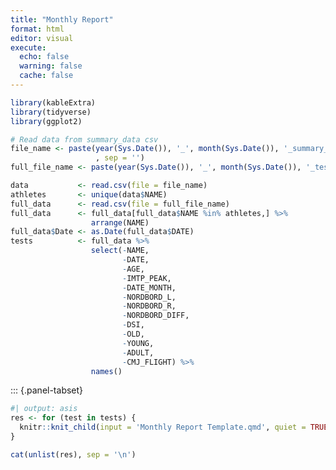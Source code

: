 ```yaml
---
title: "Monthly Report"
format: html
editor: visual
execute: 
  echo: false
  warning: false
  cache: false
---
```


```r
library(kableExtra)
library(tidyverse)
library(ggplot2)

# Read data from summary_data csv
file_name <- paste(year(Sys.Date()), '_', month(Sys.Date()), '_summary_data.csv'
                   , sep = '')
full_file_name <- paste(year(Sys.Date()), '_', month(Sys.Date()), '_testing_data.csv', sep = '')

data           <- read.csv(file = file_name)
athletes       <- unique(data$NAME)
full_data      <- read.csv(file = full_file_name)
full_data      <- full_data[full_data$NAME %in% athletes,] %>%
                  arrange(NAME)
full_data$Date <- as.Date(full_data$DATE)
tests          <- full_data %>%
                  select(-NAME,
                         -DATE,
                         -AGE, 
                         -IMTP_PEAK, 
                         -DATE_MONTH, 
                         -NORDBORD_L, 
                         -NORDBORD_R, 
                         -NORDBORD_DIFF, 
                         -DSI, 
                         -OLD, 
                         -YOUNG, 
                         -ADULT, 
                         -CMJ_FLIGHT) %>%
                  names()

```

::: {.panel-tabset}

```r
#| output: asis
res <- for (test in tests) {
  knitr::knit_child(input = 'Monthly Report Template.qmd', quiet = TRUE)
}

cat(unlist(res), sep = '\n')
```
<!-- ::: -->


<!-- ::: panel-tabset -->
<!-- ## CMJ -->
<!-- ```{r} -->
<!-- # Create CMJ Table -->
<!-- test_athletes <- unique(data$Name[!is.na(data$CMJ...Imp.Mom_Current)]) -->
<!-- test_data <- full_data[full_data$Name %in% test_athletes,] -->
<!-- split_data <- split(test_data$CMJ...Imp.Mom, test_data$Name) -->

<!-- data[!is.na(data$CMJ...Imp.Mom_Current),] %>% -->
<!--   cbind('Trend' = '') %>% -->
<!--   select( -->
<!--     Name, -->
<!--     Trend, -->
<!--     starts_with('CMJ')) %>% -->
<!--   mutate(CMJ...Imp.Mom_Best_perc = (CMJ...Imp.Mom_Best_perc * 100), -->
<!--          CMJ...Imp.Mom_Last_perc = (CMJ...Imp.Mom_Last_perc * 100)) %>% -->
<!--   kable( -->
<!--     digits = 2, -->
<!--     row.names = FALSE, -->
<!--     col.names = c('Name', -->
<!--                   'Trend', -->
<!--                   'Current', -->
<!--                   'Best', -->
<!--                   'Best Change', -->
<!--                   'Best % Change', -->
<!--                   'Previous', -->
<!--                   'Previous Change', -->
<!--                   'Previous % Change' -->
<!--                   ) -->
<!--   ) %>% -->
<!--   kable_styling( -->
<!--     full_width = TRUE, -->
<!--     fixed_thead = TRUE -->
<!--   ) %>% -->
<!--   column_spec(2, image = spec_plot(split_data, same_lim = FALSE)) -->
<!-- ``` -->
<!-- ## Broad Jump -->
<!-- ```{r} -->
<!-- # Create Broad Jump Table -->
<!-- test_athletes <- unique(data$Name[!is.na(data$Broad.Jump_Current)])  -->
<!-- test_data <- full_data[full_data$Name %in% test_athletes,] -->
<!-- split_data <- split(test_data$Broad.Jump, test_data$Name) -->

<!-- data[!is.na(data$Broad.Jump_Current),] %>% -->
<!--   cbind('Trend' = '') %>% -->
<!--   select( -->
<!--     Name, -->
<!--     Trend, -->
<!--     starts_with('Broad')) %>% -->
<!--   mutate(Broad.Jump_Best_perc = (Broad.Jump_Best_perc * 100), -->
<!--          Broad.Jump_Last_perc = (Broad.Jump_Last_perc * 100)) %>% -->
<!--   kable( -->
<!--     digits = 2, -->
<!--     row.names = FALSE, -->
<!--     col.names = c('Name', -->
<!--                   'Trend', -->
<!--                   'Current', -->
<!--                   'Best', -->
<!--                   'Best Change', -->
<!--                   'Best % Change', -->
<!--                   'Previous', -->
<!--                   'Previous Change', -->
<!--                   'Previous % Change' -->
<!--                   ) -->
<!--   ) %>% -->
<!--   kable_styling( -->
<!--     full_width = TRUE, -->
<!--     fixed_thead = TRUE -->
<!--   ) %>% -->
<!--   column_spec(2, image = spec_plot(split_data, same_lim = FALSE)) -->
<!-- ``` -->
<!-- ## IMTP -->
<!-- ```{r} -->
<!-- # Create IMTP Table -->
<!-- test_athletes <- unique(data$Name[!is.na(data$IMTP.F.BW_Current)]) -->
<!-- test_data <- full_data[full_data$Name %in% test_athletes,] -->
<!-- split_data <- split(test_data$IMTP.F.BW, test_data$Name) -->

<!-- data[!is.na(data$IMTP.F.BW_Current),] %>% -->
<!--   cbind('Trend' = '') %>% -->
<!--   select( -->
<!--     Name, -->
<!--     Trend, -->
<!--     starts_with('IMTP.F.BW')) %>% -->
<!--   mutate(IMTP.F.BW_Best_perc = (IMTP.F.BW_Best_perc * 100), -->
<!--          IMTP.F.BW_Last_perc = (IMTP.F.BW_Last_perc * 100)) %>% -->
<!--   kable( -->
<!--     digits = 2, -->
<!--     row.names = FALSE, -->
<!--     col.names = c('Name', -->
<!--                   'Trend', -->
<!--                   'Current', -->
<!--                   'Best', -->
<!--                   'Best Change', -->
<!--                   'Best % Change', -->
<!--                   'Previous', -->
<!--                   'Previous Change', -->
<!--                   'Previous % Change' -->
<!--                   ) -->
<!--   ) %>% -->
<!--   kable_styling( -->
<!--     full_width = TRUE, -->
<!--     fixed_thead = TRUE -->
<!--   ) %>% -->
<!--   column_spec(2, image = spec_plot(split_data, same_lim = FALSE)) -->
<!-- ``` -->
<!-- ## Pull-Ups -->
<!-- ```{r} -->
<!-- # Create Pull-Up Table -->
<!-- test_athletes <- unique(data$Name[!is.na(data$Pull.Ups_Current)]) -->
<!-- test_data <- full_data[full_data$Name %in% test_athletes,] -->
<!-- split_data <- split(test_data$Pull.Ups, test_data$Name) -->

<!-- data[!is.na(data$Pull.Ups_Current),] %>% -->
<!--   cbind('Trend' = '') %>% -->
<!--   select( -->
<!--     Name, -->
<!--     Trend, -->
<!--     starts_with('Pull.Ups')) %>% -->
<!--   mutate(Pull.Ups_Best_perc = (Pull.Ups_Best_perc * 100), -->
<!--          Pull.Ups_Last_perc = (Pull.Ups_Last_perc * 100)) %>% -->
<!--   kable( -->
<!--     digits = 2, -->
<!--     row.names = FALSE, -->
<!--     col.names = c('Name', -->
<!--                   'Trend', -->
<!--                   'Current', -->
<!--                   'Best', -->
<!--                   'Best Change', -->
<!--                   'Best % Change', -->
<!--                   'Previous', -->
<!--                   'Previous Change', -->
<!--                   'Previous % Change' -->
<!--                   ) -->
<!--   ) %>% -->
<!--   kable_styling( -->
<!--     full_width = TRUE, -->
<!--     fixed_thead = TRUE -->
<!--   ) %>% -->
<!--   column_spec(2, image = spec_plot(split_data, same_lim = FALSE)) -->
<!-- ``` -->
<!-- ## Flexed Hang -->
<!-- ```{r} -->
<!-- # Create Flex Arm Hang Table -->
<!-- test_athletes <- unique(data$Name[!is.na(data$Flexed.Hang_Current)]) -->
<!-- test_data <- full_data[full_data$Name %in% test_athletes,] -->
<!-- split_data <- split(test_data$Flexed.Hang, test_data$Name) -->

<!-- data[!is.na(data$Flexed.Hang_Current),] %>% -->
<!--   cbind('Trend' = '') %>% -->
<!--   select( -->
<!--     Name, -->
<!--     Trend, -->
<!--     starts_with('Flexed')) %>% -->
<!--   mutate(Flexed.Hang_Best_perc = (Flexed.Hang_Best_perc * 100), -->
<!--          Flexed.Hang_Last_perc = (Flexed.Hang_Last_perc * 100)) %>% -->
<!--   kable( -->
<!--     digits = 2, -->
<!--     row.names = FALSE, -->
<!--     col.names = c('Name', -->
<!--                   'Trend', -->
<!--                   'Current', -->
<!--                   'Best', -->
<!--                   'Best Change', -->
<!--                   'Best % Change', -->
<!--                   'Previous', -->
<!--                   'Previous Change', -->
<!--                   'Previous % Change' -->
<!--                   ) -->
<!--   ) %>% -->
<!--   kable_styling( -->
<!--     full_width = TRUE, -->
<!--     fixed_thead = TRUE -->
<!--   ) %>% -->
<!--   column_spec(2, image = spec_plot(split_data, same_lim = FALSE)) -->
<!-- ``` -->
<!-- ## 10-Yd -->
<!-- ```{r} -->
<!-- # Create 10yd Table -->
<!-- test_athletes <- unique(data$Name[!is.na(data$X10.Yard.Split_Current)]) -->
<!-- test_data <- full_data[full_data$Name %in% test_athletes,] -->
<!-- split_data <- split(test_data$X10.Yard.Split, test_data$Name) -->

<!-- data[!is.na(data$X10.Yard.Split_Current),] %>% -->
<!--   cbind('Trend' = '') %>% -->
<!--   select( -->
<!--     Name, -->
<!--     Trend, -->
<!--     starts_with('X10')) %>% -->
<!--   mutate(X10.Yard.Split_Best_perc = (X10.Yard.Split_Best_perc * 100), -->
<!--          X10.Yard.Split_Last_perc = (X10.Yard.Split_Last_perc * 100)) %>% -->
<!--   kable( -->
<!--     digits = 2, -->
<!--     row.names = FALSE, -->
<!--     col.names = c('Name', -->
<!--                   'Trend', -->
<!--                   'Current', -->
<!--                   'Best', -->
<!--                   'Best Change', -->
<!--                   'Best % Change', -->
<!--                   'Previous', -->
<!--                   'Previous Change', -->
<!--                   'Previous % Change' -->
<!--                   ) -->
<!--   ) %>% -->
<!--   kable_styling( -->
<!--     full_width = TRUE, -->
<!--     fixed_thead = TRUE -->
<!--   ) %>% -->
<!--   column_spec(2, image = spec_plot(split_data, same_lim = FALSE)) -->
<!-- ``` -->
<!-- ## 20-Yd -->
<!-- ```{r} -->
<!-- # Create 20yd Table -->
<!-- test_athletes <- unique(data$Name[!is.na(data$X38482.00.s_Current)]) -->
<!-- test_data <- full_data[full_data$Name %in% test_athletes,] -->
<!-- split_data <- split(test_data$X38482.00.s, test_data$Name) -->

<!-- data[!is.na(data$X38482.00.s_Current),] %>% -->
<!--   cbind('Trend' = '') %>% -->
<!--   select( -->
<!--     Name, -->
<!--     Trend, -->
<!--     starts_with('X38482')) %>% -->
<!--   mutate(X38482.00.s_Best_perc = (X38482.00.s_Best_perc * 100), -->
<!--          X38482.00.s_Last_perc = (X38482.00.s_Last_perc * 100)) %>% -->
<!--   kable( -->
<!--     digits = 2, -->
<!--     row.names = FALSE, -->
<!--     col.names = c('Name', -->
<!--                   'Trend', -->
<!--                   'Current', -->
<!--                   'Best', -->
<!--                   'Best Change', -->
<!--                   'Best % Change', -->
<!--                   'Previous', -->
<!--                   'Previous Change', -->
<!--                   'Previous % Change' -->
<!--                   ) -->
<!--   ) %>% -->
<!--   kable_styling( -->
<!--     full_width = TRUE, -->
<!--     fixed_thead = TRUE -->
<!--   ) %>% -->
<!--   column_spec(2, image = spec_plot(split_data, same_lim = FALSE)) -->
<!-- ``` -->
<!-- ## 300-Yd -->
<!-- ```{r} -->
<!-- # Create 300yd Table -->
<!-- test_athletes <- unique(data$Name[!is.na(data$X300.Yd_Current)]) -->
<!-- test_data <- full_data[full_data$Name %in% test_athletes,] -->
<!-- split_data <- split(test_data$X300.Yd, test_data$Name) -->

<!-- data[!is.na(data$X300.Yd_Current),] %>% -->
<!--   cbind('Trend' = '') %>% -->
<!--   select( -->
<!--     Name, -->
<!--     Trend, -->
<!--     starts_with('X300.Yd')) %>% -->
<!--   mutate(X300.Yd_Best_perc = (X300.Yd_Best_perc * 100), -->
<!--          X300.Yd_Last_perc = (X300.Yd_Last_perc * 100)) %>% -->
<!--   kable( -->
<!--     digits = 2, -->
<!--     row.names = FALSE, -->
<!--     col.names = c('Name', -->
<!--                   'Trend', -->
<!--                   'Current', -->
<!--                   'Best', -->
<!--                   'Best Change', -->
<!--                   'Best % Change', -->
<!--                   'Previous', -->
<!--                   'Previous Change', -->
<!--                   'Previous % Change' -->
<!--                   ) -->
<!--   ) %>% -->
<!--   kable_styling( -->
<!--     full_width = TRUE, -->
<!--     fixed_thead = TRUE -->
<!--   ) %>% -->
<!--   column_spec(2, image = spec_plot(split_data, same_lim = FALSE)) -->
<!-- ``` -->
<!-- ## Yo-Yo -->
<!-- ```{r} -->
<!-- # Create Yo-Yo Table -->
<!-- test_athletes <- unique(data$Name[!is.na(data$Yo.Yo_Current)]) -->
<!-- test_data <- full_data[full_data$Name %in% test_athletes,] -->
<!-- split_data <- split(test_data$Yo.Yo, test_data$Name) -->

<!-- data[!is.na(data$Yo.Yo_Current),] %>% -->
<!--   cbind('Trend' = '') %>% -->
<!--   select( -->
<!--     Name, -->
<!--     Trend, -->
<!--     starts_with('Yo.Yo')) %>% -->
<!--   mutate(Yo.Yo_Best_perc = (Yo.Yo_Best_perc * 100), -->
<!--          Yo.Yo_Last_perc = (Yo.Yo_Last_perc * 100)) %>% -->
<!--   kable( -->
<!--     digits = 2, -->
<!--     row.names = FALSE, -->
<!--     col.names = c('Name', -->
<!--                   'Trend', -->
<!--                   'Current', -->
<!--                   'Best', -->
<!--                   'Best Change', -->
<!--                   'Best % Change', -->
<!--                   'Previous', -->
<!--                   'Previous Change', -->
<!--                   'Previous % Change' -->
<!--                   ) -->
<!--   ) %>% -->
<!--   kable_styling( -->
<!--     full_width = TRUE, -->
<!--     fixed_thead = TRUE -->
<!--   ) %>% -->
<!--   column_spec(2, image = spec_plot(split_data, same_lim = FALSE)) -->
<!-- ``` -->
<!-- ## Nordbord -->
<!-- ```{r} -->
<!-- # Create Nordbord Table -->
<!-- test_athletes <- unique(data$Name[!is.na(data$Nordbord_Current)]) -->
<!-- test_data <- full_data[full_data$Name %in% test_athletes,] -->
<!-- test_data <- test_data %>% -->
<!--   mutate(Nordbord = rowMeans(cbind(test_data$Nordbord.Max.L, test_data$Nordbord.Max.R), na.rm = TRUE)) -->
<!-- split_data <- split(test_data$Nordbord, test_data$Name) -->

<!-- data[!is.na(data$Nordbord_Current),] %>% -->
<!--   cbind('Trend' = '') %>% -->
<!--   select( -->
<!--     Name, -->
<!--     Trend, -->
<!--     starts_with('Nordbord')) %>% -->
<!--   mutate(Nordbord_Best_perc = (Nordbord_Best_perc * 100), -->
<!--          Nordbord_Last_perc = (Nordbord_Last_perc * 100)) %>% -->
<!--   kable( -->
<!--     digits = 2, -->
<!--     row.names = FALSE, -->
<!--     col.names = c('Name', -->
<!--                   'Trend', -->
<!--                   'Current', -->
<!--                   'Best', -->
<!--                   'Best Change', -->
<!--                   'Best % Change', -->
<!--                   'Previous', -->
<!--                   'Previous Change', -->
<!--                   'Previous % Change' -->
<!--                   ) -->
<!--   ) %>% -->
<!--   kable_styling( -->
<!--     full_width = TRUE, -->
<!--     fixed_thead = TRUE -->
<!--   ) %>% -->
<!--   column_spec(2, image = spec_plot(split_data, same_lim = FALSE)) -->
<!-- ``` -->
<!-- ::: -->


